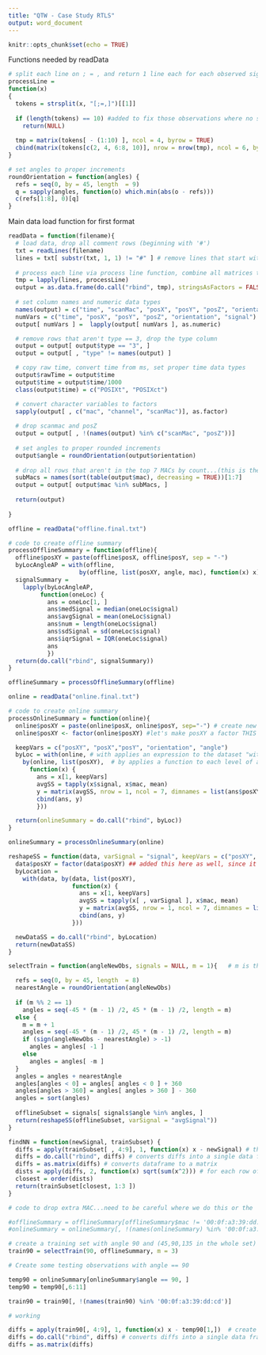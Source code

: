 ```yaml
---
title: "QTW - Case Study RTLS"
output: word_document
---
```


```r
knitr::opts_chunk$set(echo = TRUE)
```

Functions needed by readData

```r
# split each line on ; = , and return 1 line each for each observed signal (redundant time, mac, x, y, z, orientation)
processLine =
function(x)
{
  tokens = strsplit(x, "[;=,]")[[1]]
  
  if (length(tokens) == 10) #added to fix those observations where no signal detected 
    return(NULL)
  
  tmp = matrix(tokens[ - (1:10) ], ncol = 4, byrow = TRUE)
  cbind(matrix(tokens[c(2, 4, 6:8, 10)], nrow = nrow(tmp), ncol = 6, byrow = TRUE), tmp)
}

# set angles to proper increments
roundOrientation = function(angles) {
  refs = seq(0, by = 45, length  = 9)
  q = sapply(angles, function(o) which.min(abs(o - refs)))
  c(refs[1:8], 0)[q]
}


```

Main data load function for first format

```r
readData = function(filename){
  # load data, drop all comment rows (beginning with '#')
  txt = readLines(filename) 
  lines = txt[ substr(txt, 1, 1) != "#" ] # remove lines that start with #, comments
  
  # process each line via process line function, combine all matrices that are returned
  tmp = lapply(lines, processLine)
  output = as.data.frame(do.call("rbind", tmp), stringsAsFactors = FALSE)
  
  # set column names and numeric data types
  names(output) = c("time", "scanMac", "posX", "posY", "posZ", "orientation", "mac", "signal", "channel", "type")
  numVars = c("time", "posX", "posY", "posZ", "orientation", "signal")
  output[ numVars ] =  lapply(output[ numVars ], as.numeric)

  # remove rows that aren't type == 3, drop the type column
  output = output[ output$type == "3", ]
  output = output[ , "type" != names(output) ]

  # copy raw time, convert time from ms, set proper time data types
  output$rawTime = output$time
  output$time = output$time/1000
  class(output$time) = c("POSIXt", "POSIXct")

  # convert character variables to factors
  sapply(output[ , c("mac", "channel", "scanMac")], as.factor)
  
  # drop scanmac and posZ
  output = output[ , !(names(output) %in% c("scanMac", "posZ"))]
  
  # set angles to proper rounded increments
  output$angle = roundOrientation(output$orientation)
  
  # drop all rows that aren't in the top 7 MACs by count...(this is the subMacs component from the book)
  subMacs = names(sort(table(output$mac), decreasing = TRUE))[1:7]
  output = output[ output$mac %in% subMacs, ]
  
  return(output)
  
}
```



```r
offline = readData("offline.final.txt")
```

```r
# code to create offline summary
processOfflineSummary = function(offline){
  offline$posXY = paste(offline$posX, offline$posY, sep = "-")
  byLocAngleAP = with(offline, 
                    by(offline, list(posXY, angle, mac), function(x) x))
  signalSummary = 
    lapply(byLocAngleAP,            
         function(oneLoc) {
           ans = oneLoc[1, ]
           ans$medSignal = median(oneLoc$signal)
           ans$avgSignal = mean(oneLoc$signal)
           ans$num = length(oneLoc$signal)
           ans$sdSignal = sd(oneLoc$signal)
           ans$iqrSignal = IQR(oneLoc$signal)
           ans
           })
  return(do.call("rbind", signalSummary))
}

```

```r
offlineSummary = processOfflineSummary(offline)
```

```r
online = readData("online.final.txt")
```

```r
# code to create online summary
processOnlineSummary = function(online){
  online$posXY = paste(online$posX, online$posY, sep="-") # create new feature combining posX with posY for each row
  online$posXY <- factor(online$posXY) #let's make posXY a factor THIS IS WHAT WAS MISSING IN THE BOOK!

  keepVars = c("posXY", "posX","posY", "orientation", "angle")
  byLoc = with(online, # with applies an expression to the dataset "with(data, expression)", in this case applies "by"
    by(online, list(posXY),  # by applies a function to each level of a factor "by(data, factorlist, function)" 
      function(x) {
        ans = x[1, keepVars]
        avgSS = tapply(x$signal, x$mac, mean)
        y = matrix(avgSS, nrow = 1, ncol = 7, dimnames = list(ans$posXY, names(avgSS)))  # THIS NEEDS TO BE 7 COL, NOT 6 LIKE THE BOOK..BECAUSE WE HAVEN'T DROPPED EXTRA MAC YET
        cbind(ans, y)
        }))

  return(onlineSummary = do.call("rbind", byLoc))
}
```

```r
onlineSummary = processOnlineSummary(online)
```


```r
reshapeSS = function(data, varSignal = "signal", keepVars = c("posXY", "posX","posY")) {
  data$posXY = factor(data$posXY) ## added this here as well, since it needs to be a factor for the by function below
  byLocation =
    with(data, by(data, list(posXY), 
                  function(x) {
                    ans = x[1, keepVars]
                    avgSS = tapply(x[ , varSignal ], x$mac, mean)
                    y = matrix(avgSS, nrow = 1, ncol = 7, dimnames = list(ans$posXY, names(avgSS)))
                    cbind(ans, y)
                  }))

  newDataSS = do.call("rbind", byLocation)
  return(newDataSS)
}

```


```r
selectTrain = function(angleNewObs, signals = NULL, m = 1){   # m is the number of angles to keep between 1 and 5

  refs = seq(0, by = 45, length  = 8)
  nearestAngle = roundOrientation(angleNewObs)
  
  if (m %% 2 == 1) 
    angles = seq(-45 * (m - 1) /2, 45 * (m - 1) /2, length = m)
  else {
    m = m + 1
    angles = seq(-45 * (m - 1) /2, 45 * (m - 1) /2, length = m)
    if (sign(angleNewObs - nearestAngle) > -1) 
      angles = angles[ -1 ]
    else 
      angles = angles[ -m ]
  }
  angles = angles + nearestAngle
  angles[angles < 0] = angles[ angles < 0 ] + 360
  angles[angles > 360] = angles[ angles > 360 ] - 360
  angles = sort(angles) 
  
  offlineSubset = signals[ signals$angle %in% angles, ]
  return(reshapeSS(offlineSubset, varSignal = "avgSignal"))
}

```



```r
findNN = function(newSignal, trainSubset) {
  diffs = apply(trainSubset[ , 4:9], 1, function(x) x - newSignal) # this returns a list of data frames - DOESN'T WORK FROM THE BOOK
  diffs = do.call("rbind", diffs) # converts diffs into a single data frame
  diffs = as.matrix(diffs) # converts dataframe to a matrix
  dists = apply(diffs, 2, function(x) sqrt(sum(x^2))) # for each row of diffs, square the distance for each, add together, take square root
  closest = order(dists)
  return(trainSubset[closest, 1:3 ])
}

```



```r
# code to drop extra MAC...need to be careful where we do this or the 

#offlineSummary = offlineSummary[offlineSummary$mac != '00:0f:a3:39:dd:cd',] # drop rows containing the extra MAC
#onlineSummary = onlineSummary[, !(names(onlineSummary) %in% '00:0f:a3:39:dd:cd')] # drop column containing the extra MAC

```


```r
# create a training set with angle 90 and (45,90,135 in the whole set)
train90 = selectTrain(90, offlineSummary, m = 3)

```

```r
# Create some testing observations with angle == 90

temp90 = onlineSummary[onlineSummary$angle == 90, ]
temp90 = temp90[,6:11]

```

```r

train90 = train90[, !(names(train90) %in% '00:0f:a3:39:dd:cd')]

# working

diffs = apply(train90[, 4:9], 1, function(x) x - temp90[1,])  # create diffs, which creates a list of data frames
diffs = do.call("rbind", diffs) # converts diffs into a single data frame
diffs = as.matrix(diffs)





```







